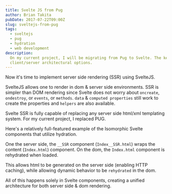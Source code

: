 ```yaml
---
title: Svelte JS from Pug
author: Brian Takita
pubDate: 2017-07-22T09:00Z
slug: sveltejs-from-pug
tags:
  - sveltejs
  - pug
  - hydration
  - web development
description:
  On my current project, I will be migrating from Pug to Svelte. The key concepts are Server Side Rendering, Hydration,
  client/server architectural options.
---
```


Now it's time to implement server side rendering (SSR) using SvelteJS.

<p>
	<Van dom={
		V_fragment({ ctx },
			`On my current project, I will be migrating from `,
			V_atb_pugjs({ ctx }),
			` to `,
			V_atb_sveltejs({ ctx }),
			`. The key concepts are `,
			V_atb({ ctx,
				innerText: 'Server Side Rendering',
				href: 'https://svelte.technology/guide#server-side-rendering'
			}),
			`, `,
			V_atb({ ctx, innerText: 'Hydration', href: 'https://github.com/sveltejs/svelte/pull/649' }),
			`, client/server architectural options.`)
	}/>
</p>

SvelteJS allows one to render in dom & server side environments. SSR is simpler than DOM rendering since Svelte does
not worry about `oncreate`, `ondestroy`, or `events`, or `methods`. `data` & `computed properties` still work to
create the properties and `helpers` are also available.

Svelte SSR is fully capable of replacing any server side html/xml templating system. For my current project, I
replaced PUG.

Here's a relatively full-featured example of the Isomorphic Svelte components that utilize hydration.

One the server side, the `__SSR` component (`Index__SSR.html`) wraps the content (`Index.html`) component. On the
dom, the `Index.html` component is rehydrated when loaded.

This allows html to be generated on the server side (enabling HTTP caching), while allowing dynamic behavior to be
`rehydrated` in the dom.

All of this happens solely in Svelte components, creating a unified architecture for both server side & dom rendering.
